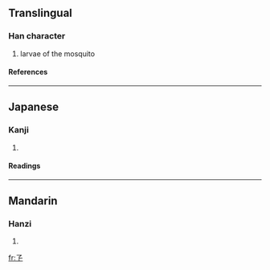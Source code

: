 ==Translingual==
===Han character===
{{Han char|rn=39|rad=子|as=00|sn=3|four=|canj=弓弓一 (NNM), X弓弓一 (XNNM)}}
# larvae of the mosquito
====References====
{{Han ref|kx=0277.080|dkj=06932|dj=0544.020|hdz=21008.011|uh=5B52|ud=23378}}
----
==Japanese==
===Kanji===
{{ja-kanji|grade=|rs=子00}}
# {{defn|Japanese}} 
====Readings====
{{ja-readings|on=[[けつ]] (ketsu), [[かち]] (kachi), [[きょう]] (kyō), [[く]] (ku), [[くつ]] (kutsu)|kun=[[ひだりのうでがない]] (hidarinoudeganai), [[みじかい]] (mijikai)}}
----
==Mandarin==
===Hanzi===
{{cmn-hanzi|pin=[[jué]] (jue2)|wg=chüeh<sup>2</sup>}}
# {{defn|Mandarin}}

[[fr:孒]]